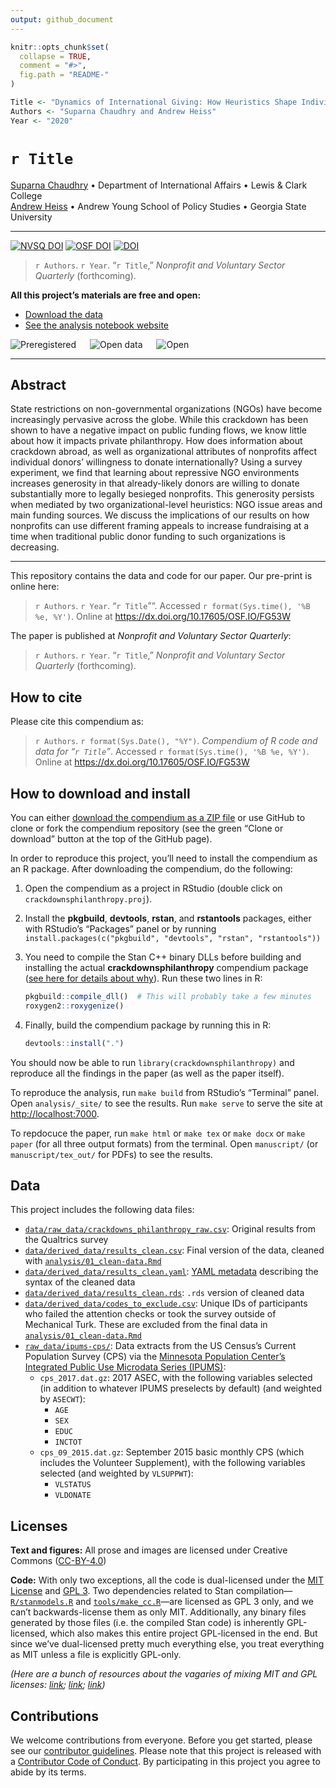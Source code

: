 ```yaml
---
output: github_document
---
```


<!-- README.md is generated from README.Rmd. Please edit that file -->

```r
knitr::opts_chunk$set(
  collapse = TRUE,
  comment = "#>",
  fig.path = "README-"
)

Title <- "Dynamics of International Giving: How Heuristics Shape Individual Donor Preferences"
Authors <- "Suparna Chaudhry and Andrew Heiss"
Year <- "2020"
```

# `r Title`

[Suparna Chaudhry](http://www.suparnachaudhry.com/) • Department of International Affairs • Lewis & Clark College  
[Andrew Heiss](https://www.andrewheiss.com/) • Andrew Young School of Policy Studies • Georgia State University

---

[![NVSQ DOI](https://img.shields.io/badge/NVSQ%20DOI-Forthcoming-brightgreen)](#) [![OSF DOI](https://img.shields.io/badge/OSF-10.17605%2FOSF.IO%2FFG53W-blue)](https://dx.doi.org/10.17605/OSF.IO/FG53W) [![DOI](https://zenodo.org/badge/DOI/10.5281/zenodo.4058987.svg)](https://doi.org/10.5281/zenodo.4058987)

> `r Authors`. `r Year`. "`r Title`," *Nonprofit and Voluntary Sector Quarterly* (forthcoming).

**All this project's materials are free and open:**

- [Download the data](#data)
- [See the analysis notebook website](https://stats.andrewheiss.com/ngo-crackdowns-philanthropy/)

![Preregistered](img/preregistered_large_color.png) &emsp; ![Open data](img/data_large_color.png) &emsp; ![Open](img/materials_large_color.png)

---

## Abstract

State restrictions on non-governmental organizations (NGOs) have become increasingly pervasive across the globe. While this crackdown has been shown to have a negative impact on public funding flows, we know little about how it impacts private philanthropy. How does information about crackdown abroad, as well as organizational attributes of nonprofits affect individual donors’ willingness to donate internationally? Using a survey experiment, we find that learning about repressive NGO environments increases generosity in that already-likely donors are willing to donate substantially more to legally besieged nonprofits. This generosity persists when mediated by two organizational-level heuristics: NGO issue areas and main funding sources. We discuss the implications of our results on how nonprofits can use different framing appeals to increase fundraising at a time when traditional public donor funding to such organizations is decreasing.

---

This repository contains the data and code for our paper. Our pre-print is online here:

> `r Authors`. `r Year`. "`r Title`"". Accessed `r format(Sys.time(), '%B %e, %Y')`. Online at <https://dx.doi.org/10.17605/OSF.IO/FG53W>

The paper is published at *Nonprofit and Voluntary Sector Quarterly*:

> `r Authors`. `r Year`. "`r Title`," *Nonprofit and Voluntary Sector Quarterly* (forthcoming).


## How to cite

Please cite this compendium as:

> `r Authors`. `r format(Sys.Date(), "%Y")`. *Compendium of R code and data for "`r Title`"*. Accessed `r format(Sys.time(), '%B %e, %Y')`. Online at <https://dx.doi.org/10.17605/OSF.IO/FG53W>


## How to download and install

You can either [download the compendium as a ZIP file](/archive/master.zip) or use GitHub to clone or fork the compendium repository (see the green "Clone or download" button at the top of the GitHub page).

In order to reproduce this project, you'll need to install the compendium as an R package. After downloading the compendium, do the following:

1. Open the compendium as a project in RStudio (double click on `crackdownsphilanthropy.proj`).

2. Install the **pkgbuild**, **devtools**, **rstan**, and **rstantools** packages, either with RStudio's "Packages" panel or by running `install.packages(c("pkgbuild", "devtools", "rstan", "rstantools"))`

3. You need to compile the Stan C++ binary DLLs before building and installing the actual  **crackdownsphilanthropy** compendium package ([see here for details about why](https://mc-stan.org/rstantools/articles/minimal-rstan-package.html#documentation)). Run these two lines in R:

    ```r
    pkgbuild::compile_dll()  # This will probably take a few minutes
    roxygen2::roxygenize()
    ```

4. Finally, build the compendium package by running this in R:

    ```r
    devtools::install(".")
    ```

You should now be able to run `library(crackdownsphilanthropy)` and reproduce all the findings in the paper (as well as the paper itself).

To reproduce the analysis, run `make build` from RStudio's "Terminal" panel. Open `analysis/_site/` to see the results. Run `make serve` to serve the site at <http://localhost:7000>.

To repdocuce the paper, run `make html` or `make tex` or `make docx` or `make paper` (for all three output formats) from the terminal. Open `manuscript/` (or `manuscript/tex_out/` for PDFs) to see the results.


## Data

This project includes the following data files:

- [`data/raw_data/crackdowns_philanthropy_raw.csv`](data/raw_data/crackdowns_philanthropy_raw.csv): Original results from the Qualtrics survey
- [`data/derived_data/results_clean.csv`](data/derived_data/results_clean.csv): Final version of the data, cleaned with [`analysis/01_clean-data.Rmd`](analysis/01_clean-data.Rmd)
- [`data/derived_data/results_clean.yaml`](data/derived_data/results_clean.yaml): [YAML metadata](https://csvy.org/) describing the syntax of the cleaned data
- [`data/derived_data/results_clean.rds`](data/derived_data/results_clean.rds): `.rds` version of cleaned data
- [`data/derived_data/codes_to_exclude.csv`](data/derived_data/codes_to_exclude.csv): Unique IDs of participants who failed the attention checks or took the survey outside of Mechanical Turk. These are excluded from the final data in [`analysis/01_clean-data.Rmd`](analysis/01_clean-data.Rmd)
- [`raw_data/ipums-cps/`](raw_data/ipums-cps/): Data extracts from the US Census's Current Population Survey (CPS) via the [Minnesota Population Center's Integrated Public Use Microdata Series (IPUMS)](https://cps.ipums.org/cps/):
    -  `cps_2017.dat.gz`: 2017 ASEC, with the following variables selected (in addition to whatever IPUMS preselects by default) (and weighted by `ASECWT`):
        - `AGE`
        - `SEX`
        - `EDUC`
        - `INCTOT`
    -  `cps_09_2015.dat.gz`: September 2015 basic monthly CPS (which includes the Volunteer Supplement), with the following variables selected (and weighted by `VLSUPPWT`):
        - `VLSTATUS`
        - `VLDONATE`


## Licenses

**Text and figures:** All prose and images are licensed under Creative Commons ([CC-BY-4.0](http://creativecommons.org/licenses/by/4.0/))

**Code:** With only two exceptions, all the code is dual-licensed under the [MIT License](LICENSE.md) and [GPL 3](https://www.gnu.org/licenses/gpl-3.0.en.html). Two dependencies related to Stan compilation—[`R/stanmodels.R`](R/stanmodels.R) and [`tools/make_cc.R`](tools/make_cc.R)—are licensed as GPL 3 only, and we can't backwards-license them as only MIT. Additionally, any binary files generated by those files (i.e. the compiled Stan code) is inherently GPL-licensed, which also makes this entire project GPL-licensed in the end. But since we've dual-licensed pretty much everything else, you treat everything as MIT unless a file is explicitly GPL-only.

*(Here are a bunch of resources about the vagaries of mixing MIT and GPL licenses: [link](https://github.com/ropensci/unconf17/issues/32); [link](https://github.com/stan-dev/rstantools/issues/17); [link](https://opensource.stackexchange.com/questions/1640/if-im-using-a-gpl-3-library-in-my-project-can-i-license-my-project-under-mit-l))*


## Contributions

We welcome contributions from everyone. Before you get started, please see our [contributor guidelines](CONTRIBUTING.md). Please note that this project is released with a [Contributor Code of Conduct](CONDUCT.md). By participating in this project you agree to abide by its terms.
